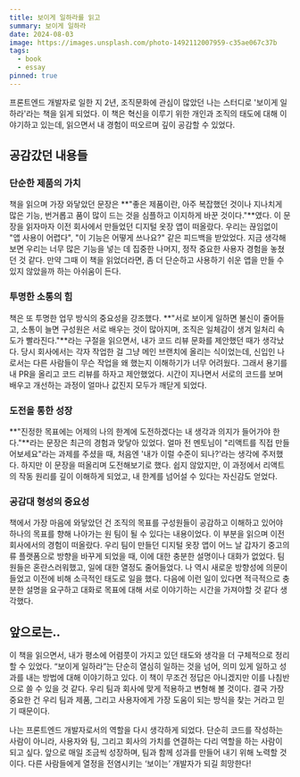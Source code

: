 ```yaml
---
title: 보이게 일하라를 읽고
summary: 보이게 일하라
date: 2024-08-03
image: https://images.unsplash.com/photo-1492112007959-c35ae067c37b
tags:
  - book
  - essay
pinned: true
---
```


프론트엔드 개발자로 일한 지 2년, 조직문화에 관심이 많았던 나는 스터디로 '보이게 일하라'라는 책을 읽게 되었다. 이 책은 혁신을 이루기 위한 개인과 조직의 태도에 대해 이야기하고 있는데, 읽으면서 내 경험이 떠오르며 깊이 공감할 수 있었다.

## 공감갔던 내용들

### 단순한 제품의 가치

책을 읽으며 가장 와닿았던 문장은 **"좋은 제품이란, 아주 복잡했던 것이나 지나치게 많은 기능, 번거롭고 품이 많이 드는 것을 심플하고 이지하게 바꾼 것이다."**였다. 이 문장을 읽자마자 이전 회사에서 만들었던 디지털 옷장 앱이 떠올랐다. 우리는 끊임없이 "앱 사용이 어렵다", "이 기능은 어떻게 쓰나요?" 같은 피드백을 받았었다. 지금 생각해보면 우리는 너무 많은 기능을 넣는 데 집중한 나머지, 정작 중요한 사용자 경험을 놓쳤던 것 같다. 만약 그때 이 책을 읽었더라면, 좀 더 단순하고 사용하기 쉬운 앱을 만들 수 있지 않았을까 하는 아쉬움이 든다.

### 투명한 소통의 힘

책은 또 투명한 업무 방식의 중요성을 강조했다. **"서로 보이게 일하면 불신이 줄어들고, 소통이 늘면 구성원은 서로 배우는 것이 많아지며, 조직은 일체감이 생겨 일처리 속도가 빨라진다."**라는 구절을 읽으면서, 내가 코드 리뷰 문화를 제안했던 때가 생각났다. 당시 회사에서는 각자 작업한 걸 그냥 메인 브랜치에 올리는 식이었는데, 신입인 나로서는 다른 사람들이 무슨 작업을 왜 했는지 이해하기가 너무 어려웠다. 그래서 용기를 내 PR을 올리고 코드 리뷰를 하자고 제안했었다. 시간이 지나면서 서로의 코드를 보며 배우고 개선하는 과정이 얼마나 값진지 모두가 깨닫게 되었다.

### 도전을 통한 성장

**"진정한 목표에는 어제의 나의 한계에 도전하겠다는 내 생각과 의지가 들어가야 한다."**라는 문장은 최근의 경험과 맞닿아 있었다. 얼마 전 멘토님이 "리액트를 직접 만들어보세요"라는 과제를 주셨을 때, 처음엔 '내가 이럴 수준이 되나?'라는 생각에 주저했다. 하지만 이 문장을 떠올리며 도전해보기로 했다. 쉽지 않았지만, 이 과정에서 리액트의 작동 원리를 깊이 이해하게 되었고, 내 한계를 넘어설 수 있다는 자신감도 얻었다.

### 공감대 형성의 중요성

책에서 가장 마음에 와닿았던 건 조직의 목표를 구성원들이 공감하고 이해하고 있어야 하나의 목표를 향해 나아가는 원 팀이 될 수 있다는 내용이었다. 이 부분을 읽으며 이전 회사에서의 경험이 떠올랐다. 우리 팀이 만들던 디지털 옷장 앱이 어느 날 갑자기 중고의류 플랫폼으로 방향을 바꾸게 되었을 때, 이에 대한 충분한 설명이나 대화가 없었다. 팀원들은 혼란스러워했고, 일에 대한 열정도 줄어들었다. 나 역시 새로운 방향성에 의문이 들었고 이전에 비해 소극적인 태도로 일을 했다. 다음에 이런 일이 있다면 적극적으로 충분한 설명을 요구하고 대화로 목표에 대해 서로 이야기하는 시간을 가져야할 것 같다 생각했다.

## 앞으로는..

이 책을 읽으면서, 내가 평소에 어렴풋이 가지고 있던 태도와 생각을 더 구체적으로 정리할 수 있었다. “보이게 일하라”는 단순히 열심히 일하는 것을 넘어, 의미 있게 일하고 성과를 내는 방법에 대해 이야기하고 있다. 이 책이 무조건 정답은 아니겠지만 이를 나침반으로 쓸 수 있을 것 같다. 우리 팀과 회사에 맞게 적용하고 변형해 볼 것이다. 결국 가장 중요한 건 우리 팀과 제품, 그리고 사용자에게 가장 도움이 되는 방식을 찾는 거라고 믿기 때문이다.

나는 프론트엔드 개발자로서의 역할을 다시 생각하게 되었다. 단순히 코드를 작성하는 사람이 아니라, 사용자와 팀, 그리고 회사의 가치를 연결하는 다리 역할을 하는 사람이 되고 싶다. 앞으로 매일 조금씩 성장하며, 팀과 함께 성과를 만들어 내기 위해 노력할 것이다. 다른 사람들에게 열정을 전염시키는 ‘보이는’ 개발자가 되길 희망한다!
